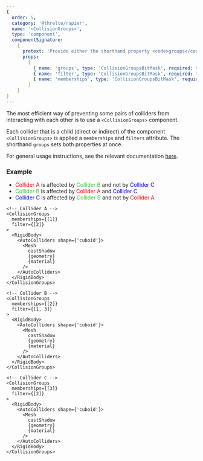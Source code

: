 ```yaml
---
{
  order: 5,
  category: '@threlte/rapier',
  name: '<CollisionGroups>',
  type: 'component',
  componentSignature:
    {
      pretext: 'Provide either the shorthand property <code>groups</code> to set both <code>memberships</code> and <code>filter</code> to the same value or set them up individually.',
      props:
        [
          { name: 'groups', type: 'CollisionGroupsBitMask', required: true },
          { name: 'filter', type: 'CollisionGroupsBitMask', required: true },
          { name: 'memberships', type: 'CollisionGroupsBitMask', required: true }
        ]
    }
}
---
```


The most efficient way of preventing some pairs of colliders from interacting with each other is to use a `<CollisionGroups>` component.

Each collider that is a child (direct or indirect) of the component `<CollisionGroups>` is applied a `memberships` and `filters` attribute. The shorthand `groups` sets both properties at once.

For general usage instructions, see the relevant documentation [here](https://rapier.rs/docs/user_guides/javascript/colliders#collision-groups-and-solver-groups).

### Example

- <span style="color: red">Collider A</span> is affected by <span style="color: limegreen">
    Collider B
  </span> and not by <span style="color: blue">Collider C</span>
- <span style="color: limegreen">Collider B</span> is affected by <span style="color: red">
    Collider A
  </span> and <span style="color: blue">Collider C</span>
- <span style="color: blue">Collider C</span> is affected by <span style="color: limegreen">
    Collider B
  </span> and not by <span style="color: red">Collider A</span>

<Example path="rapier/collision-groups" />

```svelte
<!-- Collider A -->
<CollisionGroups
  memberships={[1]}
  filter={[2]}
>
  <RigidBody>
    <AutoColliders shape={'cuboid'}>
      <Mesh
        castShadow
        {geometry}
        {material}
      />
    </AutoColliders>
  </RigidBody>
</CollisionGroups>

<!-- Collider B -->
<CollisionGroups
  memberships={[2]}
  filter={[1, 3]}
>
  <RigidBody>
    <AutoColliders shape={'cuboid'}>
      <Mesh
        castShadow
        {geometry}
        {material}
      />
    </AutoColliders>
  </RigidBody>
</CollisionGroups>

<!-- Collider C -->
<CollisionGroups
  memberships={[3]}
  filter={[2]}
>
  <RigidBody>
    <AutoColliders shape={'cuboid'}>
      <Mesh
        castShadow
        {geometry}
        {material}
      />
    </AutoColliders>
  </RigidBody>
</CollisionGroups>
```
